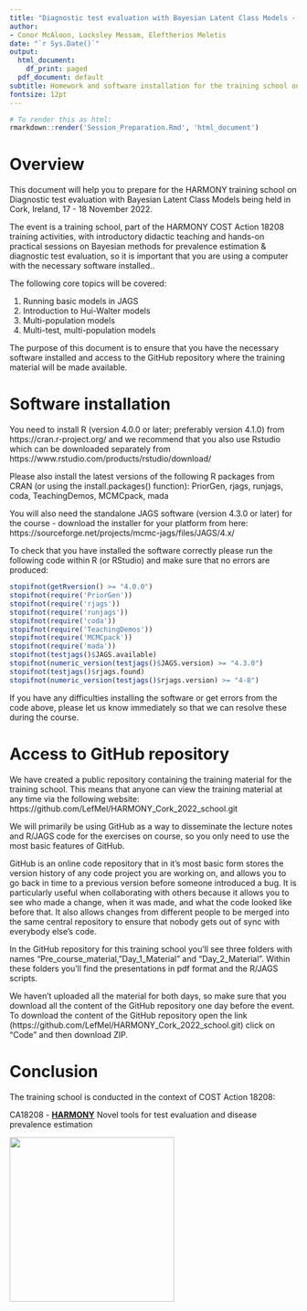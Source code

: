 ```yaml
---
title: "Diagnostic test evaluation with Bayesian Latent Class Models - HARMONY Training School"
author:
- Conor McAloon, Locksley Messam, Eleftherios Meletis
date: "`r Sys.Date()`"
output:
  html_document:
    df_print: paged
  pdf_document: default
subtitle: Homework and software installation for the training school on diagnostic test evaluation with Bayesian Latent Class Models
fontsize: 12pt
---
```


```r
# To render this as html:
rmarkdown::render('Session_Preparation.Rmd', 'html_document')
```

# Overview

This document will help you to prepare for the HARMONY training school on Diagnostic test evaluation with Bayesian Latent Class Models being held in Cork, Ireland, 17 - 18 November 2022. 

The event is a training school, part of the HARMONY COST Action 18208 training activities, with introductory didactic teaching and hands-on practical sessions on Bayesian methods for prevalence estimation & diagnostic test evaluation, so it is important that you are using a computer with the necessary software installed..   

The following core topics will be covered:

1. Running basic models in JAGS
2. Introduction to Hui-Walter models
3. Multi-population models
4. Multi-test, multi-population models

The purpose of this document is to ensure that you have the necessary software installed and access to the GitHub repository where the training material will be made available.

# Software installation

You need to install R (version 4.0.0 or later; preferably version 4.1.0) from https://cran.r-project.org/ and we recommend that you also use Rstudio which can be downloaded separately from https://www.rstudio.com/products/rstudio/download/

Please also install the latest versions of the following R packages from CRAN (or using the install.packages() function):  PriorGen, rjags, runjags, coda, TeachingDemos, MCMCpack, mada 

You will also need the standalone JAGS software (version 4.3.0 or later) for the course - download the installer for your platform from here:  https://sourceforge.net/projects/mcmc-jags/files/JAGS/4.x/

To check that you have installed the software correctly please run the following code within R (or RStudio) and make sure that no errors are produced:

```r
stopifnot(getRversion() >= "4.0.0")
stopifnot(require('PriorGen'))
stopifnot(require('rjags'))
stopifnot(require('runjags'))
stopifnot(require('coda'))
stopifnot(require('TeachingDemos'))
stopifnot(require('MCMCpack'))
stopifnot(require('mada'))
stopifnot(testjags()$JAGS.available)
stopifnot(numeric_version(testjags()$JAGS.version) >= "4.3.0")
stopifnot(testjags()$rjags.found)
stopifnot(numeric_version(testjags()$rjags.version) >= "4-8")
```

If you have any difficulties installing the software or get errors from the code above, please let us know immediately so that we can resolve these during the course.

# Access to GitHub repository

We have created a public repository containing the training material for the training school.  This means that anyone can view the training material at any time via the following website: https://github.com/LefMel/HARMONY_Cork_2022_school.git

We will primarily be using GitHub as a way to disseminate the lecture notes and R/JAGS code for the exercises on course, so you only need to use the most basic features of GitHub.

GitHub is an online code repository that in it's most basic form stores the version history of any code project you are working on, and allows you to go back in time to a previous version before someone introduced a bug. It is particularly useful when collaborating with others because it allows you to see who made a change, when it was made, and what the code looked like before that. It also allows changes from different people to be merged into the same central repository to ensure that nobody gets out of sync with everybody else's code.

In the GitHub repository for this training school you'll see three folders with names "Pre_course_material, "Day_1_Material" and "Day_2_Material". 
Within these folders you'll find the presentations in pdf format and the R/JAGS scripts.

We haven't uploaded all the material for both days, so make sure that you download all the content of the GitHub repository one day before the event.
To download the content of the GitHub repository open the link (https://github.com/LefMel/HARMONY_Cork_2022_school.git) click on "Code" and then download ZIP.

# Conclusion 

The training school is conducted in the context of COST Action 18208:
  
CA18208 - **[HARMONY](https://harmony-net.eu/)** Novel tools for test evaluation and disease prevalence estimation

![](figs/harmony.jpg){width=3in}  

